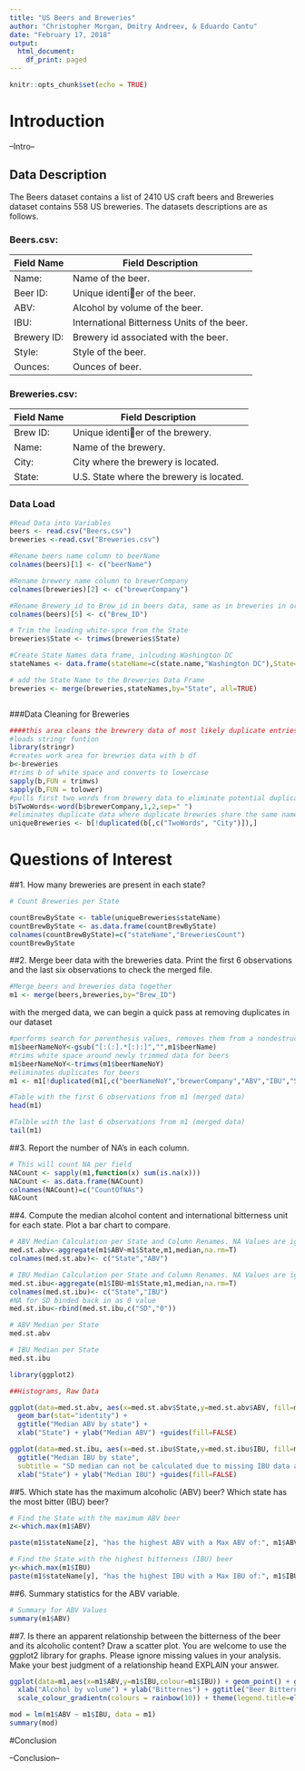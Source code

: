 ---
title: "US Beers and Breweries"
author: "Christopher Morgan, Dmitry Andreev, & Eduardo Cantu"
date: "February 17, 2018"
output: 
  html_document:
    df_print: paged
---

```{r setup, include=FALSE}
knitr::opts_chunk$set(echo = TRUE)
```

# Introduction
--Intro--

## Data Description
The Beers dataset contains a list of 2410 US craft beers and Breweries dataset contains 558 US
breweries. The datasets descriptions are as follows.


### Beers.csv:

Field Name | Field Description
-----------|--------------------
Name:      | Name of the beer.
Beer ID:   | Unique identier of the beer.
ABV:       | Alcohol by volume of the beer.
IBU:       | International Bitterness Units of the beer.
Brewery ID:| Brewery id associated with the beer.
Style:     | Style of the beer.
Ounces:    | Ounces of beer.


### Breweries.csv:
Field Name | Field Description
-----------|--------------------
Brew ID:   | Unique identier of the brewery.
Name:      | Name of the brewery.
City:      | City where the brewery is located.
State:     | U.S. State where the brewery is located.

### Data Load
```{r, Data Load, results='hide' }
#Read Data into Variables
beers <- read.csv("Beers.csv")
breweries <-read.csv("Breweries.csv")

#Rename beers name column to beerName
colnames(beers)[1] <- c("beerName")

#Rename brewery name column to brewerCompany
colnames(breweries)[2] <- c("brewerCompany")

#Rename Brewery_id to Brew_id in beers data, same as in breweries in order to merge data sets
colnames(beers)[5] <- c("Brew_ID")

# Trim the leading white-spce from the State
breweries$State <- trimws(breweries$State)

#Create State Names data frame, inlcuding Washington DC
stateNames <- data.frame(stateName=c(state.name,"Washington DC"),State=c(state.abb,"DC"))

# add the State Name to the Breweries Data Frame
breweries <- merge(breweries,stateNames,by="State", all=TRUE)



```

###Data Cleaning for Breweries 

```{r, Breweries cleaning, results='hide'}

####this area cleans the brewrery data of most likely duplicate entries####
#loads stringr funtion
library(stringr)
#creates work area for brewries data with b df
b<-breweries
#trims b of white space and converts to lowercase
sapply(b,FUN = trimws)
sapply(b,FUN = tolower)
#pulls first two words from brewery data to eliminate potential duplicates and creates it as a column in b
b$TwoWords<-word(b$brewerCompany,1,2,sep=" ")
#eliminates duplicate data where duplicate brewries share the same name and are in the same city
uniqueBreweries <- b[!duplicated(b[,c("TwoWords", "City")]),]
```


# Questions of Interest

##1. How many breweries are present in each state?
```{r, CountBreweries}
# Count Breweries per State

countBrewByState <- table(uniqueBreweries$stateName)
countBrewByState <- as.data.frame(countBrewByState)
colnames(countBrewByState)=c("stateName","BreweriesCount")
countBrewByState
```

##2. Merge beer data with the breweries data. Print the first 6 observations and the last six observations to check the merged file.

```{r, Merge Data, cols.print=11}
#Merge beers and breweries data together
m1 <- merge(beers,breweries,by="Brew_ID")
```

with the merged data, we can begin a quick pass at removing duplicates in our dataset

```{r, Clean Merged Data, cols.print=11}

#performs search for parenthesis values, removes them from a nondestructive column for beers
m1$beerNameNoY<-gsub("[:(:].*[:):]","",m1$beerName)
#trims white space around newly trimmed data for beers
m1$beerNameNoY<-trimws(m1$beerNameNoY)
#eliminates duplicates for beers
m1 <- m1[!duplicated(m1[,c("beerNameNoY","brewerCompany","ABV","IBU","Style")]),]

#Table with the first 6 observations from m1 (merged data)
head(m1)

#Talble with the last 6 observations from m1 (merged data)
tail(m1)

```


##3. Report the number of NA's in each column.
``` {r, NACountCalculation}
# This will count NA per field
NACount <- sapply(m1,function(x) sum(is.na(x)))
NACount <- as.data.frame(NACount)
colnames(NACount)=c("CountOfNAs")
NACount


```

##4. Compute the median alcohol content and international bitterness unit for each state. Plot a bar chart to compare.
```{r, medianCalculation, fig.width=12,fig.height=6}
# ABV Median Calculation per State and Column Renames. NA Values are ignored.
med.st.abv<-aggregate(m1$ABV~m1$State,m1,median,na.rm=T)
colnames(med.st.abv)<- c("State","ABV")

# IBU Median Calculation per State and Column Renames. NA Values are ignored.
med.st.ibu<-aggregate(m1$IBU~m1$State,m1,median,na.rm=T)
colnames(med.st.ibu)<- c("State","IBU")
#NA for SD binded back in as 0 value
med.st.ibu<-rbind(med.st.ibu,c("SD","0"))

# ABV Median per State 
med.st.abv

# IBU Median per State
med.st.ibu

library(ggplot2)

##Histograms, Raw Data

ggplot(data=med.st.abv, aes(x=med.st.abv$State,y=med.st.abv$ABV, fill=med.st.abv$ABV)) + 
  geom_bar(stat="identity") + 
  ggtitle("Median ABV by state") +
  xlab("State") + ylab("Median ABV") +guides(fill=FALSE) 

ggplot(data=med.st.ibu, aes(x=med.st.ibu$State,y=med.st.ibu$IBU, fill=med.st.ibu$IBU)) + geom_bar(stat = "identity") + 
  ggtitle("Median IBU by state",
  subtitle = "SD median can not be calculated due to missing IBU data and is represented as 0") +
  xlab("State") + ylab("Median IBU") +guides(fill=FALSE)

```


##5. Which state has the maximum alcoholic (ABV) beer? Which state has the most bitter (IBU) beer?
```{r MaxABV}
# Find the State with the maximum ABV beer
z<-which.max(m1$ABV)

paste(m1$stateName[z], "has the highest ABV with a Max ABV of:", m1$ABV[z])

# Find the State with the highest bitterness (IBU) beer
y<-which.max(m1$IBU)
paste(m1$stateName[y], "has the highest IBU with a Max IBU of:", m1$IBU[y])


```

##6. Summary statistics for the ABV variable.
``` {r, ABVSummary}
# Summary for ABV Values
summary(m1$ABV)
```
##7. Is there an apparent relationship between the bitterness of the beer and its alcoholic content? Draw a scatter plot. You are welcome to use the ggplot2 library for graphs. Please ignore missing values in your analysis. Make your best judgment of a relationship heand EXPLAIN your answer.
``` {r Relationship}

ggplot(data=m1,aes(x=m1$ABV,y=m1$IBU,colour=m1$IBU)) + geom_point() + geom_smooth(method="lm", formula=y~x) +
  xlab("Alcohol by volume") + ylab("Bitternes") + ggtitle("Beer Bitternes vs Alcohol Content") + 
  scale_colour_gradientn(colours = rainbow(10)) + theme(legend.title=element_blank())

mod = lm(m1$ABV ~ m1$IBU, data = m1)
summary(mod) 

```

#Conclusion

--Conclusion--

